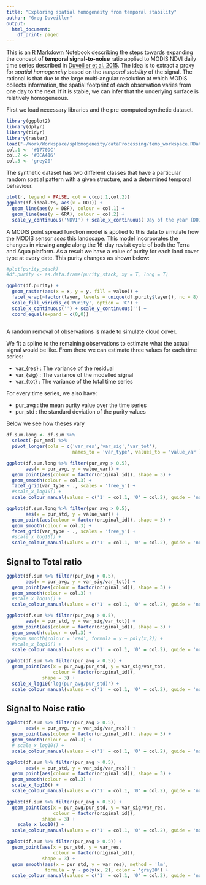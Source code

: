 ```yaml
---
title: "Exploring spatial homogeneity from temporal stability"
author: "Greg Duveiller"
output:
  html_document:
    df_print: paged
---
```


This is an [R Markdown](http://rmarkdown.rstudio.com) Notebook describing the steps towards expanding the concept of **temporal signal-to-noise** ratio applied to MODIS NDVI daily time series described in [Duveiller et al. 2015](https://doi.org/10.1016/j.rse.2015.06.001). The idea is to extract a proxy for *spatial homogeneity* based on the *temporal stability* of the signal. The rational is that due to the large multi-angular resolution at which MODIS collects information, the spatial footprint of each observation varies from one day to the next. If it is stable, we can infer that the underlying surface is relatively homogeneous. 



First we load necessary libraries and the pre-computed synthetic dataset.
```r
library(ggplot2)
library(dplyr)
library(tidyr)
library(raster)
load("~/Work/Workspace/spHomogeneity/dataProcessing/temp_workspace.RData")
col.1 <- '#1770DC'
col.2 <- '#DCA416'
col.3 <- 'grey20'
```


The synthetic dataset has two different classes that have a particular random spatial pattern with a given structure, and a determined temporal behaviour.
```r
plot(r, legend = FALSE, col = c(col.1,col.2))
ggplot(df.ideal.ts, aes(x = DOI)) + 
  geom_line(aes(y = DBF), colour = col.1) + 
  geom_line(aes(y = GRA), colour = col.2) +
  scale_y_continuous('NDVI') + scale_x_continuous('Day of the year (DOI)')
```

A MODIS point spread function model is applied to this data to simulate how the MODIS sensor *sees* this landscape. This model incorporates the changes in viewing angle along the 16-day revisit cycle of both the Terra and Aqua platform. As a result we have a value of purity for each land cover type at every date. This purity changes as shown below:
```r
#plot(purity_stack)
#df.purity <- as.data.frame(purity_stack, xy = T, long = T)

ggplot(df.purity) +
  geom_raster(aes(x = x, y = y, fill = value)) +
  facet_wrap(~factor(layer, levels = unique(df.purity$layer)), nc = 8) +
  scale_fill_viridis_c('Purity', option = 'C') +
  scale_x_continuous('') + scale_y_continuous('') +
  coord_equal(expand = c(0,0)) 
  
```


A random removal of observations is made to simulate cloud cover. 

We fit a spline to the remaining observations to estimate what the actual signal would be like. From there we can estimate three values for each time series:

- var_{res} : The variance of the residual
- var_{sig} : The variance of the modelled signal
- var_{tot} : The variance of the total time series

For every time series, we also have:

- pur_avg : the mean purity value over the time series
- pur_std : the standard deviation of the purity values 

Below we see how theses vary

```r
df.sum.long <- df.sum %>% 
  select(-pur_med) %>% 
  pivot_longer(cols = c('var_res','var_sig','var_tot'), 
                        names_to = 'var_type', values_to = 'value_var')

ggplot(df.sum.long %>% filter(pur_avg > 0.5),
       aes(x = pur_avg, y = value_var)) +
  geom_point(aes(colour = factor(original_id)), shape = 3) +
  geom_smooth(colour = col.3) + 
  facet_grid(var_type ~ ., scales = 'free_y') +
  #scale_x_log10() +
  scale_colour_manual(values = c('1' = col.1, '0' = col.2), guide = 'none')
```


```r
ggplot(df.sum.long %>% filter(pur_avg > 0.5),
       aes(x = pur_std, y = value_var)) +
  geom_point(aes(colour = factor(original_id)), shape = 3) +
  geom_smooth(colour = col.3) + 
  facet_grid(var_type ~ ., scales = 'free_y') +
  #scale_x_log10() +
  scale_colour_manual(values = c('1' = col.1, '0' = col.2), guide = 'none')
```

## Signal to Total ratio

```r
ggplot(df.sum %>% filter(pur_avg > 0.5),
       aes(x = pur_avg, y = var_sig/var_tot)) +
  geom_point(aes(colour = factor(original_id)), shape = 3) +
  geom_smooth(colour = col.3) +
  #scale_x_log10() +
  scale_colour_manual(values = c('1' = col.1, '0' = col.2), guide = 'none')

```

```r
ggplot(df.sum %>% filter(pur_avg > 0.5),
       aes(x = pur_std, y = var_sig/var_tot)) +
  geom_point(aes(colour = factor(original_id)), shape = 3) +
  geom_smooth(colour = col.3) +
  #geom_smooth(colour = 'red', formula = y ~ poly(x,2)) +
  #scale_x_log10() +
  scale_colour_manual(values = c('1' = col.1, '0' = col.2), guide = 'none')

```

```r
ggplot(df.sum %>% filter(pur_avg > 0.5)) +
  geom_point(aes(x = pur_avg/pur_std, y = var_sig/var_tot,
                 colour = factor(original_id)),
             shape = 3) +
  scale_x_log10('log(pur_avg/pur_std)') +
  scale_colour_manual(values = c('1' = col.1, '0' = col.2), guide = 'none')
```

## Signal to Noise ratio

```r
ggplot(df.sum %>% filter(pur_avg > 0.5),
       aes(x = pur_avg, y = var_sig/var_res)) +
  geom_point(aes(colour = factor(original_id)), shape = 3) +
  geom_smooth(colour = col.3) +
  # scale_x_log10() +
  scale_colour_manual(values = c('1' = col.1, '0' = col.2), guide = 'none')

```

```r
ggplot(df.sum %>% filter(pur_avg > 0.5),
       aes(x = pur_std, y = var_sig/var_res)) +
  geom_point(aes(colour = factor(original_id)), shape = 3) +
  geom_smooth(colour = col.3) +
  scale_x_log10() +
  scale_colour_manual(values = c('1' = col.1, '0' = col.2), guide = 'none')

```
  


```r
ggplot(df.sum %>% filter(pur_avg > 0.5)) +
  geom_point(aes(x = pur_avg/pur_std, y = var_sig/var_res,
                 colour = factor(original_id)),
             shape = 3) +
    scale_x_log10() +
  scale_colour_manual(values = c('1' = col.1, '0' = col.2), guide = 'none')

```



```r
ggplot(df.sum %>% filter(pur_avg > 0.5)) +
  geom_point(aes(x = pur_std, y = var_res,
                 colour = factor(original_id)),
             shape = 3) +
  geom_smooth(aes(x = pur_std, y = var_res), method = 'lm', 
              formula = y ~ poly(x, 2), color = 'grey20') +
  scale_colour_manual(values = c('1' = col.1, '0' = col.2), guide = 'none')

```
